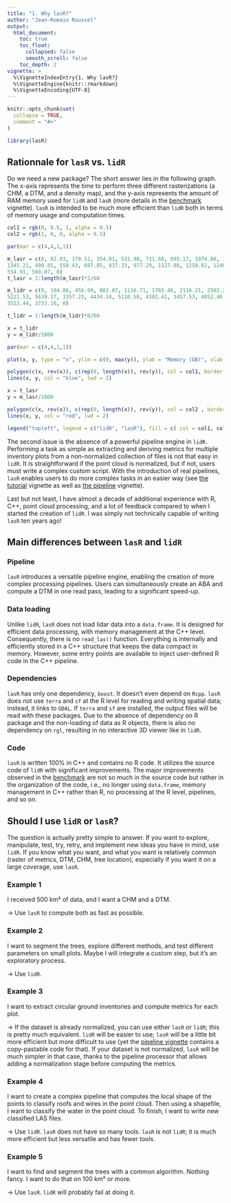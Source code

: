 ```yaml
---
title: "1. Why lasR?"
author: "Jean-Romain Roussel"
output:
  html_document:
    toc: true
    toc_float:
      collapsed: false
      smooth_scroll: false
    toc_depth: 2
vignette: >
  %\VignetteIndexEntry{1. Why lasR?}
  %\VignetteEngine{knitr::rmarkdown}
  %\VignetteEncoding{UTF-8}
---
```


```r
knitr::opts_chunk$set(
  collapse = TRUE,
  comment = "#>"
)
```

```r
library(lasR)
```

## Rationnale for `lasR` vs. `lidR`

Do we need a new package? The short answer lies in the following graph. The x-axis represents the time to perform three different rasterizations (a CHM, a DTM, and a density map), and the y-axis represents the amount of RAM memory used for `lidR` and `lasR` (more details in the [benchmark](lasR4.html) vignette). `lasR` is intended to be much more efficient than `lidR` both in terms of memory usage and computation times.

```r
col1 = rgb(0, 0.5, 1, alpha = 0.5)
col2 = rgb(1, 0, 0, alpha = 0.5)

par(mar = c(4,4,1,1))

m_lasr = c(0, 82.03, 170.51, 354.01, 531.90, 711.60, 895.17, 1074.86, 1214.60, 1259.20, 1297.35, 1297.35, 435.67,550.40, 692.43, 831.39, 971.39, 1113.44, 1282.57, 1285.92, 1345.21, 
1345.21, 498.85, 559.43, 697.85, 837.33, 977.29, 1127.08, 1258.82, 1240.92, 1240.92, 1240.92, 480.92, 606.07, 749.79, 887.94, 1026.13, 1169.48, 1358.71, 1378.30, 1423.42, 1423.42, 
554.91, 560.07, 0)
t_lasr = 1:length(m_lasr)*2/60

m_lidr = c(0, 104.86, 456.99, 802.07, 1116.71, 1765.46, 2116.21, 2502.28, 2276.53, 2666.14, 2986.86, 2300.90, 2686.19, 2989.73, 2004.21, 2579.39, 3195.28, 2827.48, 3512.35, 4633.82, 
5221.53, 5639.37, 3357.23, 4434.14, 5110.58, 4302.41, 3457.53, 4052.46, 4702.15, 4430.27, 4585.12, 4937.42, 5243.30,4713.65, 5063.31, 5376.67, 2866.46, 3207.25, 3459.13, 3188.25, 
3523.44, 3733.16, 0)

t_lidr = 1:length(m_lidr)*8/60

x = t_lidr
y = m_lidr/1000

par(mar = c(4,4,1,1))

plot(x, y, type = "n", ylim = c(0, max(y)), ylab = "Memory (GB)", xlab = "Time (min)")

polygon(c(x, rev(x)), c(rep(0, length(x)), rev(y)), col = col1, border = NA)
lines(x, y, col = "blue", lwd = 2)

x = t_lasr
y = m_lasr/1000

polygon(c(x, rev(x)), c(rep(0, length(x)), rev(y)), col = col2 , border = NA)
lines(x, y, col = "red", lwd = 2)

legend("topleft", legend = c("lidR", "lasR"), fill = c( col = col1, col2), border = NA)
```

The second issue is the absence of a powerful pipeline engine in `lidR`. Performing a task as simple as extracting and deriving metrics for multiple inventory plots from a non-normalized collection of files is not that easy in `lidR`. It is straightforward if the point cloud is normalized, but if not, users must write a complex custom script. With the introduction of real pipelines, `lasR` enables users to do more complex tasks in an easier way (see [the tutorial](lasR2.html) vignette as well as [the pipeline](lasR3.html) vignette).

Last but not least, I have almost a decade of additional experience with R, C++, point cloud processing, and a lot of feedback compared to when I started the creation of `lidR`. I was simply not technically capable of writing `lasR` ten years ago!

## Main differences between `lasR` and `lidR`

### Pipeline

`lasR` introduces a versatile pipeline engine, enabling the creation of more complex processing pipelines. Users can simultaneously create an ABA and compute a DTM in one read pass, leading to a significant speed-up.

### Data loading

Unlike `lidR`, `lasR` does not load lidar data into a `data.frame`. It is designed for efficient data processing, with memory management at the C++ level. Consequently, there is no `read_las()` function. Everything is internally and efficiently stored in a C++ structure that keeps the data compact in memory. However, some entry points are available to inject user-defined R code in the C++ pipeline.

### Dependencies

`lasR` has only one dependency, `boost`. It doesn't even depend on `Rcpp`. `lasR` does not use `terra` and `sf` at the R level for reading and writing spatial data; instead, it links to `GDAL`. If `terra` and `sf` are installed, the output files will be read with these packages. Due to the absence of dependency on R package and the non-loading of data as R objects, there is also no dependency on `rgl`, resulting in no interactive 3D viewer like in `lidR`.

### Code

`lasR` is written 100% in C++ and contains no R code. It utilizes the source code of `lidR` with significant improvements. The major improvements observed in the [benchmark](lasR4.html) are not so much in the source code but rather in the organization of the code, i.e., no longer using `data.frame`, memory management in C++ rather than R, no processing at the R level, pipelines, and so on.

## Should I use `lidR` or `lasR`?

The question is actually pretty simple to answer. If you want to explore, manipulate, test, try, retry, and implement new ideas you have in mind, use `lidR`. If you know what you want, and what you want is relatively common (raster of metrics, DTM, CHM, tree location), especially if you want it on a large coverage, use `lasR`.

### Example 1

I received 500 km² of data, and I want a CHM and a DTM.

&rarr; Use `lasR` to compute both as fast as possible.

### Example 2

I want to segment the trees, explore different methods, and test different parameters on small plots. Maybe I will integrate a custom step, but it's an exploratory process.

&rarr; Use `lidR`.

### Example 3

I want to extract circular ground inventories and compute metrics for each plot. 

&rarr; If the dataset is already normalized, you can use either `lasR` or `lidR`; this is pretty much equivalent. `lidR` will be easier to use; `lasR` will be a little bit more efficient but more difficult to use (yet the [pipeline vignette](lasR3.html) contains a copy-pastable code for that). If your dataset is not normalized, `lasR` will be much simpler in that case, thanks to the pipeline processor that allows adding a normalization stage before computing the metrics.

### Example 4

I want to create a complex pipeline that computes the local shape of the points to classify roofs and wires in the point cloud. Then using a shapefile, I want to classify the water in the point cloud. To finish, I want to write new classified LAS files. 

&rarr; Use `lidR`. `lasR` does not have so many tools. `lasR` is not `lidR`; it is much more efficient but less versatile and has fewer tools.

### Example 5

I want to find and segment the trees with a common algorithm. Nothing fancy. I want to do that on 100 km² or more. 

&rarr; Use `lasR`. `lidR` will probably fail at doing it.
